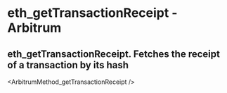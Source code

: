 # eth_getTransactionReceipt  - Arbitrum

## eth_getTransactionReceipt. Fetches the receipt of a transaction by its hash


<ArbitrumMethod_getTransactionReceipt />
